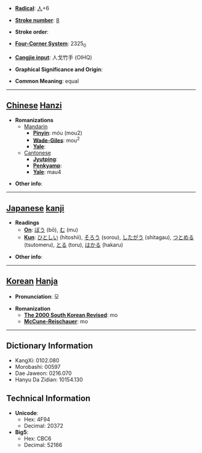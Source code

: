 * '''[[Wiktionary:Chinese radical index| Radical]]''': [[Wiktionary:Chinese radical index 人|人]]+6

* '''[[Wiktionary:Chinese total strokes index|Stroke number]]''': [[Wiktionary:Chinese total strokes index 8|8]]

* '''Stroke order''': 

* '''[[Wiktionary:Chinese four corner index|Four-Corner System]]''': 2325<sub>0</sub>

* '''[[Wiktionary:Chinese Cangjie index|Cangjie input]]''': 人戈竹手 (OIHQ)

* '''Graphical Significance and Origin''': 

* '''Common Meaning''': equal

----

== [[Chinese]] [[Hanzi]] ==

* '''Romanizations'''
** [[Mandarin]]
*** '''[[Pinyin]]''': móu (mou2)
*** '''[[Wade-Giles]]''': mou<sup>2</sup>
*** '''[[Yale]]''': 
**[[Cantonese]]
***'''[[Jyutping]]''':
***'''[[Penkyamp]]''': 
***'''[[Yale]]''': mau4

* '''Other info''': 

----

== [[Japanese]] [[kanji]] ==

* '''Readings'''
** '''[[On]]''': [[ぼう]] (bō), [[む]] (mu)
** '''[[Kun]]''': [[ひとしい]] (hitoshii), [[そろう]] (sorou), [[したがう]] (shitagau), [[つとめる]] (tsutomeru), [[とる]] (toru), [[はかる]] (hakaru)

* '''Other info''':  

----

== [[Korean]] [[Hanja]] ==

* '''Pronunciation''': 모

* '''Romanization'''
** '''[[The 2000 South Korean Revised Romanization|The 2000 South Korean Revised]]''': mo
** '''[[McCune-Reischauer]]''': mo

----

== Dictionary Information ==

* KangXi: 0102.080
* Morobashi: 00597
* Dae Jaweon: 0216.070
* Hanyu Da Zidian: 10154.130

== Technical Information ==

* '''Unicode''':
** Hex: 4F94
** Decimal: 20372
* '''Big5''':
** Hex: CBC6
** Decimal: 52166